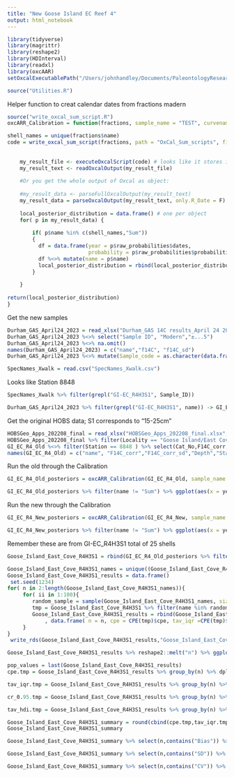 ```yaml
---
title: "New Goose Island EC Reef 4"
output: html_notebook
---
```



```r
library(tidyverse)
library(magrittr)
library(reshape2)
library(HDInterval)
library(readxl)
library(oxcAAR)
setOxcalExecutablePath("/Users/johnhandley/Documents/PaleontologyResearch/Oysters/HOBS/Contract work/OxCal/bin/OxCalMac")
```
```r
source("Utilities.R")
```

Helper function to creat calendar dates from fractions madern
```r
source("write_oxcal_sum_script.R")
oxcARR_Calibration = function(fractions, sample_name = "TEST", curvename = "bombBahamasto10000calBP_Marine20",curvepath = "/Users/johnhandley/Documents/PaleontologyResearch/Oysters/HOBS/Contract work/OxCal/bombBahamasto10000calBP_Marine20.14c"){

shell_names = unique(fractions$name)
code = write_oxcal_sum_script(fractions, path = "OxCal_Sum_scripts", filename = sample_name,curvename = curvename,curvepath = curvepath)
    
    
    my_result_file <- executeOxcalScript(code) # looks like it stores it in JSON
    my_result_text <- readOxcalOutput(my_result_file)
    
    #Or you get the whole output of Oxcal as object:
    
    #my_result_data <- parseFullOxcalOutput(my_result_text)
    my_result_data = parseOxcalOutput(my_result_text, only.R_Date = F)
    
    local_posterior_distribution = data.frame() # one per object
    for( p in my_result_data) {
      
        if( p$name %in% c(shell_names,"Sum"))
        {
          df = data.frame(year = p$raw_probabilities$dates,
                          probability = p$raw_probabilities$probabilities/sum( p$raw_probabilities$probabilities))
          df %<>% mutate(name = p$name)
          local_posterior_distribution = rbind(local_posterior_distribution, df)
        }
      
    }
    
return(local_posterior_distribution)
}
```

Get the new samples

```r
Durham_GAS_April24_2023 = read_xlsx("Durham_GAS 14C results_April 24 2023.xlsx", skip = 1)
Durham_GAS_April24_2023 %<>% select("Sample ID", "Modern","±...5")
Durham_GAS_April24_2023 %<>% na.omit()
names(Durham_GAS_April24_2023) = c("name","f14C", "f14C_sd")
Durham_GAS_April24_2023 %<>% mutate(Sample_code = as.character(data.frame(strsplit(name, " "))[1,]))
```

```r
SpecNames_Xwalk = read.csv("SpecNames_Xwalk.csv")
```
Looks like Station 8848
```r
SpecNames_Xwalk %>% filter(grepl("GI-EC_R4H3S1", Sample_ID))
```

```r
Durham_GAS_April24_2023 %>% filter(grepl("GI-EC_R4H3S1", name)) -> GI_EC_R4_New
```

Get the original HOBS data; S1 corresponds to "15-25cm"
```r

HOBSGeo_Apps_202208_final = read_xlsx("HOBSGeo_Apps_202208_final.xlsx", sheet = "DR3", skip = 31 )
HOBSGeo_Apps_202208_final %>% filter(Locality == "Goose Island/East Cove" & Depth == "15-25cm") -> GI_EC_R4_Old
GI_EC_R4_Old %<>% filter(Station == 8848 ) %>% select(Cat_No,F14C_corr,F14C_corr_sd,Depth,Station)
names(GI_EC_R4_Old) = c("name", "F14C_corr","F14C_corr_sd","Depth","Station")
```

Run the old through the Calibration
```r
GI_EC_R4_Old_posteriors = oxcARR_Calibration(GI_EC_R4_Old, sample_name = "GI_EC_R4_Old")
```

```r
GI_EC_R4_Old_posteriors %>% filter(name != "Sum") %>% ggplot(aes(x = year, y = probability, color = name)) + geom_line(show.legend = FALSE) + xlim(c(1130,2020))
```

Run the new through the Calibration
```r
GI_EC_R4_New_posteriors = oxcARR_Calibration(GI_EC_R4_New, sample_name = "GI_EC_R4_New")
```

```r
GI_EC_R4_New_posteriors %>% filter(name != "Sum") %>% ggplot(aes(x = year, y = probability, color = name)) + geom_line(show.legend = FALSE)+ xlim(c(1950,2020))
```
Remember these are from GI-EC_R4H3S1
total of 25 shells
```r
Goose_Island_East_Cove_R4H3S1 = rbind(GI_EC_R4_Old_posteriors %>% filter(name != "Sum"),GI_EC_R4_New_posteriors %>% filter(name != "Sum"))
```

```r
Goose_Island_East_Cove_R4H3S1_names = unique((Goose_Island_East_Cove_R4H3S1  %>% select(name))$name) 
Goose_Island_East_Cove_R4H3S1_results = data.frame()
 set.seed(1234)
for( n in 2:length(Goose_Island_East_Cove_R4H3S1_names)){
     for( ii in 1:100){
        random_sample = sample(Goose_Island_East_Cove_R4H3S1_names, size = n, replace = FALSE)
        tmp = Goose_Island_East_Cove_R4H3S1 %>% filter(name %in% random_sample)
        Goose_Island_East_Cove_R4H3S1_results = rbind(Goose_Island_East_Cove_R4H3S1_results
            , data.frame( n = n, cpe = CPE(tmp)$cpe, tav_iqr =CPE(tmp)$tav_iqr, cr_0.95 = CR_95_TAV(tmp), tav_hdi = HDI_95_TAV(tmp))) #, ETA = ETA(tmp) ))
     }
}
 write_rds(Goose_Island_East_Cove_R4H3S1_results,"Goose_Island_East_Cove_R4H3S1_results.RDS")
```

```r
Goose_Island_East_Cove_R4H3S1_results %>% reshape2::melt("n") %>% ggplot(aes(x = n, y = value)) + geom_jitter(width = 0.2) + geom_smooth(color = "orange") + facet_wrap(~variable) + ggtitle("Goose Island/East Cove Reef 4")
```

```r
pop_values = last(Goose_Island_East_Cove_R4H3S1_results)
cpe.tmp = Goose_Island_East_Cove_R4H3S1_results %>% group_by(n) %>% dplyr::summarize( cpe_Bias = Bias(cpe, pop_values$cpe), cpe_SD = StandardDeviation(cpe, pop_values$cpe), cpe_CV =  StandardDeviation(cpe, pop_values$cpe)/pop_values$cpe)

tav_iqr.tmp = Goose_Island_East_Cove_R4H3S1_results %>% group_by(n) %>% dplyr::summarize( tav_iqr_Bias = Bias(tav_iqr, pop_values$tav_iqr), tav_iqr_SD = StandardDeviation(tav_iqr, pop_values$tav_iqr), tav_iqr_CV =  StandardDeviation(tav_iqr, pop_values$tav_iqr)/pop_values$tav_iqr) %>% select(-n)

cr_0.95.tmp = Goose_Island_East_Cove_R4H3S1_results %>% group_by(n) %>% dplyr::summarize( cr_0.95_Bias = Bias(cr_0.95, pop_values$cr_0.95), cr_0.95_SD = StandardDeviation(cr_0.95, pop_values$cr_0.95), cr_0.95_CV =  StandardDeviation(cr_0.95, pop_values$cr_0.95)/pop_values$cr_0.95)%>% select(-n)

tav_hdi.tmp = Goose_Island_East_Cove_R4H3S1_results %>% group_by(n) %>% dplyr::summarize( tav_hdi_Bias = Bias(tav_hdi, pop_values$tav_hdi), tav_hdi_SD = StandardDeviation(tav_hdi, pop_values$tav_hdi), tav_hdi_CV =  StandardDeviation(tav_hdi, pop_values$tav_hdi)/pop_values$tav_hdi)%>% select(-n)

Goose_Island_East_Cove_R4H3S1_summary = round(cbind(cpe.tmp,tav_iqr.tmp,cr_0.95.tmp,tav_hdi.tmp), 3)
Goose_Island_East_Cove_R4H3S1_summary
```

```r
Goose_Island_East_Cove_R4H3S1_summary %>% select(n,contains("Bias")) %>% melt("n") %>% ggplot(aes(x = n, y = value, color = variable)) + geom_line()+ ylab("Bias") + ggtitle("Goose Island/East Cove Reef 4")
```
```r
Goose_Island_East_Cove_R4H3S1_summary %>% select(n,contains("SD")) %>% melt("n") %>% ggplot(aes(x = n, y = value, color = variable)) + geom_line() + ylab("SD")+ ggtitle("Goose Island/East Cove Reef 4")
```

```r
Goose_Island_East_Cove_R4H3S1_summary %>% select(n,contains("CV")) %>% melt("n") %>% ggplot(aes(x = n, y = value, color = variable)) + geom_line()+ ylab("CV")+ ggtitle("Goose Island/East Cove Reef 4")
```
